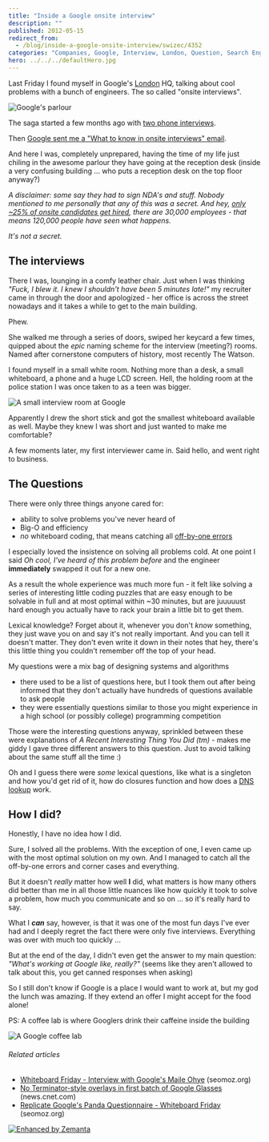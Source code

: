 ```yaml
---
title: "Inside a Google onsite interview"
description: ""
published: 2012-05-15
redirect_from:
  - /blog/inside-a-google-onsite-interview/swizec/4352
categories: "Companies, Google, Interview, London, Question, Search Engines, Travel + Events"
hero: ../../../defaultHero.jpg
---
```


Last Friday I found myself in Google's [London](<http://maps.google.com/maps?ll=51.5072222222,-0.1275&spn=0.1,0.1&q=51.5072222222,-0.1275 (London)&t=h> "London") HQ, talking about cool problems with a bunch of engineers. The so called "onsite interviews".

![Google's parlour](https://distilleryimage0.s3.amazonaws.com/c159a6949b5311e1a92a1231381b6f02_7.jpg "Google's parlour")

The saga started a few months ago with [two phone interviews](https://swizec.com/blog/a-google-phone-interview/ "A Google phone interview").

Then [Google sent me a "What to know in onsite interviews" email](https://swizec.com/blog/google-sent-me-a-what-to-know-in-onsite-interviews-email-here-it-is/ "Google sent me a “what to know in on-site interviews” email. Here it is.").

And here I was, completely unprepared, having the time of my life just chiling in the awesome parlour they have going at the reception desk (inside a very confusing building ... who puts a reception desk on the top floor anyway?)

_A disclaimer: some say they had to sign NDA's and stuff. Nobody mentioned to me personally that any of this was a secret. And hey, [only ~25% of onsite candidates get hired](http://www.quora.com/How-many-people-who-take-the-Google-onsite-interviews-end-up-getting-the-job), there are 30,000 employees - that means 120,000 people have seen what happens._

_It's not a secret._

## The interviews

There I was, lounging in a comfy leather chair. Just when I was thinking _"Fuck, I blew it. I knew I shouldn't have been 5 minutes late!"_ my recruiter came in through the door and apologized - her office is across the street nowadays and it takes a while to get to the main building.

Phew.

She walked me through a series of doors, swiped her keycard a few times, quipped about the _epic_ naming scheme for the interview (meeting?) rooms. Named after cornerstone computers of history, most recently The Watson.

I found myself in a small white room. Nothing more than a desk, a small whiteboard, a phone and a huge LCD screen. Hell, the holding room at the police station I was once taken to as a teen was bigger.

![A small interview room at Google](https://distilleryimage11.instagram.com/f70b24e69e7f11e1af7612313813f8e8_7.jpg "A small interview room at Google")

Apparently I drew the short stick and got the smallest whiteboard available as well. Maybe they knew I was short and just wanted to make me comfortable?

A few moments later, my first interviewer came in. Said hello, and went right to business.

## The Questions

There were only three things anyone cared for:

- ability to solve problems you've never heard of
- Big-O and efficiency
- _no_ whiteboard coding, that means catching all [off-by-one errors](http://en.wikipedia.org/wiki/Off-by-one_error "Off-by-one error")

I especially loved the insistence on solving all problems cold. At one point I said _Oh cool, I've heard of this problem before_ and the engineer **immediately** swapped it out for a new one.

As a result the whole experience was much more fun - it felt like solving a series of interesting little coding puzzles that are easy enough to be solvable in full and at most optimal within ~30 minutes, but are juuuuust hard enough you actually have to rack your brain a little bit to get them.

Lexical knowledge? Forget about it, whenever you don't _know_ something, they just wave you on and say it's not really important. And you can tell it doesn't matter. They don't even write it down in their notes that hey, there's this little thing you couldn't remember off the top of your head.

My questions were a mix bag of designing systems and algorithms

- there used to be a list of questions here, but I took them out after being informed that they don't actually have hundreds of questions available to ask people
- they were essentially questions similar to those you might experience in a high school (or possibly college) programming competition

Those were the interesting questions anyway, sprinkled between these were explanations of _A Recent Interesting Thing You Did (tm)_ - makes me giddy I gave three different answers to this question. Just to avoid talking about the same stuff all the time :)

Oh and I guess there were _some_ lexical questions, like what is a singleton and how you'd get rid of it, how do closures function and how does a [DNS lookup](http://en.wikipedia.org/wiki/Domain_Name_System "Domain Name System") work.

## How I did?

Honestly, I have no idea how I did.

Sure, I solved all the problems. With the exception of one, I even came up with the most optimal solution on my own. And I managed to catch all the off-by-one errors and corner cases and everything.

But it doesn't _really_ matter how well **I** did, what matters is how many others did better than me in all those little nuances like how quickly it took to solve a problem, how much you communicate and so on ... so it's really hard to say.

What I **_can_** say, however, is that it was one of the most fun days I've ever had and I deeply regret the fact there were only five interviews. Everything was over with much too quickly ...

But at the end of the day, I didn't even get the answer to my main question: _"What's working at Google like, really?"_ (seems like they aren't allowed to talk about this, you get canned responses when asking)

So I still don't know if Google is a place I would want to work at, but my god the lunch was amazing. If they extend an offer I might accept for the food alone!

PS: A coffee lab is where Googlers drink their caffeine inside the building

![A Google coffee lab](https://distilleryimage2.instagram.com/23b9b7a09e8011e1a9f71231382044a1_7.jpg "A Google coffee lab")

###### Related articles

- [Whiteboard Friday - Interview with Google's Maile Ohye](http://www.seomoz.org/blog/whiteboard-friday-interview-with-googles-maile-ohye) (seomoz.org)
- [No Terminator-style overlays in first batch of Google Glasses](http://news.cnet.com/8301-1035_3-57434191-94/no-terminator-style-overlays-in-first-batch-of-google-glasses/?part=rss&subj=News-Mobile) (news.cnet.com)
- [Replicate Google's Panda Questionnaire - Whiteboard Friday](http://www.seomoz.org/blog/replicate-googles-panda-questionnaire-whiteboard-friday) (seomoz.org)

[![Enhanced by Zemanta](https://img.zemanta.com/zemified_e.png?x-id=02b2f493-1a1f-44ab-befd-b24077cff27e)](http://www.zemanta.com/?px "Enhanced by Zemanta")
